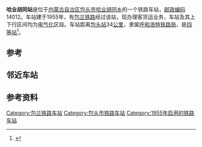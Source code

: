 {{noteTA
|1=zh-cn:始发车次; zh-hk:列車班次;
|2=zh-cn:车次; zh-hk:班次;
}}
{{Infobox China railway station
|车站名称 = 哈业胡同站
|图片 = 
|图片介绍 = 
|其他名称 = 
|车站拼音 = Haye Hutong
|英文名称 = Haye Hutong Railway Station
|车站代码 = 14570<ref>{{cite book|title=中华人民共和国铁路车站代码（GB/T 10302-2010）|publisher=中国标准出版社|year=2010|isbn=155066140495|ignore-isbn-error=true|pages=13}}</ref>
|电报码 = 
|拼音码 = 
|车站地址 = [[内蒙古自治区|内蒙古自治区]][[包头市|包头市]]
|归属 = [[呼和浩特铁路局|呼和浩特铁路局]]
|线路 = [[包兰铁路|包兰铁路]]
|车站等级 = [[四等站_(中铁)|四等站]]
}}
'''哈业胡同站'''是位于[[内蒙古自治区|内蒙古自治区]][[包头市|包头市]][[哈业胡同乡|哈业胡同乡]]的一个铁路车站，[[邮政编码|邮政编码]]14012。车站建于1955年，有[[包兰铁路|包兰铁路]]经过该站，现办理客货运业务，车站及其上下行区间均为[[电气化|电气化]]区段。车站距离[[包头站|包头站]]34[[公里|公里]]，隶属[[呼和浩特铁路局|呼和浩特铁路局]]，是[[四等站_(中铁)|四等站]]<ref>{{Cite book|title=中国铁路站名词典|last=孙本祥主编|first=|publisher=北京：中国铁道出版社|year=2003.04|isbn=7-113-03941-3|location=|pages=618-622}}</ref>。

==参考==
{{reflist}}

== 邻近车站 ==
{{start rail box|[[File:China_Railways.svg|16px]] [[中国铁路|中国铁路]]}}
{{s-inop|[[和平村站|和平村站]]}}
{{s-line|[[包兰铁路|包兰铁路]]}}
{{s-inop|[[和胜庄站|和胜庄站]]}}
{{end box}}

== 参考资料 ==
{{reflist}}

{{包兰铁路}}
{{铁路车站小作品}}
{{内蒙古小作品}}

[[Category:包兰铁路车站|Category:包兰铁路车站]]
[[Category:包头市铁路车站|Category:包头市铁路车站]]
[[Category:1955年启用的铁路车站|Category:1955年启用的铁路车站]]